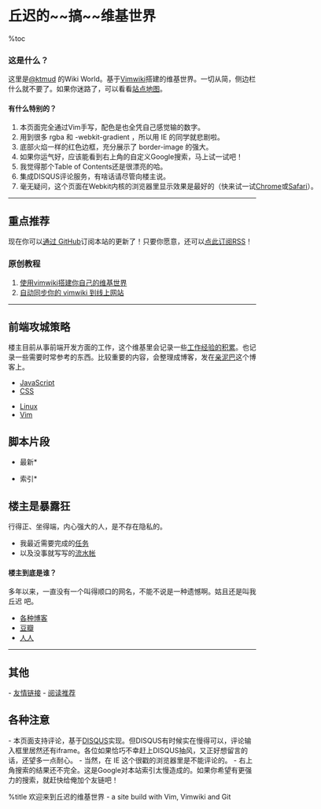 = 丘迟的~~搞~~维基世界 =
%toc 
=== 这是什么？ ===
这里是[https://twitter.com/ktmud @ktmud] 的Wiki World。基于[http://code.google.com/p/vimwiki/ Vimwiki]搭建的维基世界。一切从简，侧边栏什么就不要了。如果你迷路了，可以看看[[SiteMap|站点地图]]。

<div id="whats-special" class="lesser" style="width: 50em">
<div class="hd">
==== 有什么特别的？ ====
</div>
<div class="cont">
# 本页面完全通过Vim手写，配色是也全凭自己感觉输的数字。
# 用到很多 rgba 和 -webkit-gradient ，所以用 IE 的同学就悲剧啦。
# 底部火焰一样的红色边框，充分展示了 border-image 的强大。
# 如果你运气好，应该能看到右上角的自定义Google搜索，马上试一试吧！
# 我觉得那个Table of Contents还是很漂亮的哈。
# 集成DISQUS评论服务，有啥话请尽管向楼主说。
# 毫无疑问，这个页面在Webkit内核的浏览器里显示效果是最好的（快来试一试[http://www.google.com/chrome/?hl=zh-CN Chrome]或[http://www.apple.com.cn/safari/ Safari]）。
</div>
</div>

<hr />
== 重点推荐 ==
现在你可以[http://github.com/ktmud/kwiki/commits/master/ 通过 GitHub ]订阅本站的更新了！只要你愿意，还可以[http://github.com/ktmud/kwiki/commits/master.atom 点此订阅RSS]！

=== 原创教程 ===
# [[tips/vim/vimwiki-guide|使用vimwiki搭建你自己的维基世界]]
# [[tips/vim/ways-to-sync-vimwiki|自动同步你的 vimwiki 到线上网站]]

<hr />

== 前端攻城策略 ==
楼主目前从事前端开发方面的工作，这个维基里会记录一些[[tips/index|工作经验的积累]]。也记录一些需要时常参考的东西。比较重要的内容，会整理成博客，发在[http://ktmud.com 亲泥巴]这个博客上。

* [[tips/JavaScript|JavaScript]]
* [[tips/CSS|CSS]]

* [[tips/Linux|Linux]]
* [[tips/Vim|Vim]]

== 脚本片段 ==
*最新*

*索引*


== 楼主是暴露狂 ==
行得正、坐得端，内心强大的人，是不存在隐私的。

{{{id="news"
很好，这里以后就是我最主要的个人主页了。
}}}

* 我最近需要完成的[[Tasks|任务]]
* 以及没事就写写的[[diary/diary|流水帐]]


==== 楼主到底是谁？ ====
多年以来，一直没有一个叫得顺口的网名，不能不说是一种遗憾啊。姑且还是叫我 丘迟 吧。

* [[Blogs|各种博客]]
* [http://www.douban.com/people/jyyjcc 豆瓣]
* [http://www.renren.com/jyyjcc 人人]

<hr>
== 其他 ==
- [[Links|友情链接]]
- [[ReadIt|阅读推荐]]

== 各种注意 ==
- 本页面支持评论，基于[http://www.diqus.com DISQUS]实现。但DISQUS有时候实在慢得可以，评论输入框里居然还有iframe。各位如果恰巧不幸赶上DISQUS抽风，又正好想留言的话，还望多一点耐心。
- 当然，在 IE 这个很戳的浏览器里是不能评论的。
- 右上角搜索的结果还不完全。这是Google对本站索引太慢造成的。如果你希望有更强力的搜索，就赶快给俺加个友链吧！

%title 欢迎来到丘迟的维基世界 - a site build with Vim, Vimwiki and Git
